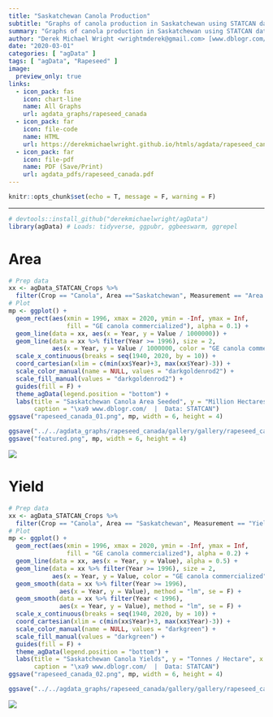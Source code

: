 ```yaml
---
title: "Saskatchewan Canola Production"
subtitle: "Graphs of canola production in Saskatchewan using STATCAN data"
summary: "Graphs of canola production in Saskatchewan using STATCAN data"
author: "Derek Michael Wright <wrightmderek@gmail.com> [www.dblogr.com/](https://dblogr.netlify.com/)"
date: "2020-03-01"
categories: [ "agData" ]
tags: [ "agData", "Rapeseed" ]
image:
  preview_only: true
links: 
  - icon_pack: fas
    icon: chart-line
    name: All Graphs
    url: agdata_graphs/rapeseed_canada
  - icon_pack: far
    icon: file-code
    name: HTML
    url: https://derekmichaelwright.github.io/htmls/agdata/rapeseed_canada.html
  - icon_pack: far
    icon: file-pdf
    name: PDF (Save/Print)
    url: agdata_pdfs/rapeseed_canada.pdf
---
```


```r
knitr::opts_chunk$set(echo = T, message = F, warning = F)
```

---

```r
# devtools::install_github("derekmichaelwright/agData")
library(agData) # Loads: tidyverse, ggpubr, ggbeeswarm, ggrepel
```

\pagebreak

# Area

```r
# Prep data
xx <- agData_STATCAN_Crops %>% 
  filter(Crop == "Canola", Area =="Saskatchewan", Measurement == "Area seeded")
# Plot
mp <- ggplot() +
  geom_rect(aes(xmin = 1996, xmax = 2020, ymin = -Inf, ymax = Inf, 
                fill = "GE canola commercialized"), alpha = 0.1) +
  geom_line(data = xx, aes(x = Year, y = Value / 1000000)) +
  geom_line(data = xx %>% filter(Year >= 1996), size = 2,
            aes(x = Year, y = Value / 1000000, color = "GE canola commercialized")) +
  scale_x_continuous(breaks = seq(1940, 2020, by = 10)) +
  coord_cartesian(xlim = c(min(xx$Year)+3, max(xx$Year)-3)) +
  scale_color_manual(name = NULL, values = "darkgoldenrod2") +
  scale_fill_manual(values = "darkgoldenrod2") +
  guides(fill = F) +
  theme_agData(legend.position = "bottom") + 
  labs(title = "Saskatchewan Canola Area Seeded", y = "Million Hectares", x = NULL,
       caption = "\xa9 www.dblogr.com/  |  Data: STATCAN")
ggsave("rapeseed_canada_01.png", mp, width = 6, height = 4)
```

```r
ggsave("../../agdata_graphs/rapeseed_canada/gallery/gallery/rapeseed_canada_01.png", mp, width = 6, height = 4)
ggsave("featured.png", mp, width = 6, height = 4)
```

![](rapeseed_canada_01.png)

\pagebreak

# Yield

```r
# Prep data
xx <- agData_STATCAN_Crops %>% 
  filter(Crop == "Canola", Area == "Saskatchewan", Measurement == "Yield")
# Plot
mp <- ggplot() +
  geom_rect(aes(xmin = 1996, xmax = 2020, ymin = -Inf, ymax = Inf, 
                fill = "GE canola commercialized"), alpha = 0.2) +
  geom_line(data = xx, aes(x = Year, y = Value), alpha = 0.5) +
  geom_line(data = xx %>% filter(Year >= 1996), size = 2,
            aes(x = Year, y = Value, color = "GE canola commercialized")) +
  geom_smooth(data = xx %>% filter(Year >= 1996), 
              aes(x = Year, y = Value), method = "lm", se = F) +
  geom_smooth(data = xx %>% filter(Year < 1996), 
              aes(x = Year, y = Value), method = "lm", se = F) +
  scale_x_continuous(breaks = seq(1940, 2020, by = 10)) +
  coord_cartesian(xlim = c(min(xx$Year)+3, max(xx$Year)-3)) +
  scale_color_manual(name = NULL, values = "darkgreen") +
  scale_fill_manual(values = "darkgreen") +
  guides(fill = F) +
  theme_agData(legend.position = "bottom") +
  labs(title = "Saskatchewan Canola Yields", y = "Tonnes / Hectare", x = NULL,
       caption = "\xa9 www.dblogr.com/  |  Data: STATCAN")
ggsave("rapeseed_canada_02.png", mp, width = 6, height = 4)
```



```r
ggsave("../../agdata_graphs/rapeseed_canada/gallery/gallery/rapeseed_canada_02.png", mp, width = 6, height = 4)
```

![](rapeseed_canada_02.png)

